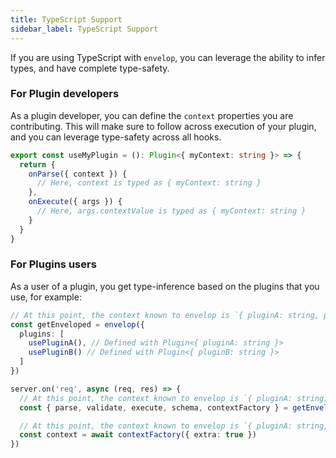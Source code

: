 ```yaml
---
title: TypeScript Support
sidebar_label: TypeScript Support
---
```


If you are using TypeScript with `envelop`, you can leverage the ability to infer types, and have complete type-safety.

### For Plugin developers

As a plugin developer, you can define the `context` properties you are contributing. This will make sure to follow across execution of your plugin, and you can leverage type-safety across all hooks.

```ts
export const useMyPlugin = (): Plugin<{ myContext: string }> => {
  return {
    onParse({ context }) {
      // Here, context is typed as { myContext: string }
    },
    onExecute({ args }) {
      // Here, args.contextValue is typed as { myContext: string }
    }
  }
}
```

### For Plugins users

As a user of a plugin, you get type-inference based on the plugins that you use, for example:

```ts
// At this point, the context known to envelop is `{ pluginA: string, pluginB: string }`
const getEnveloped = envelop({
  plugins: [
    usePluginA(), // Defined with Plugin<{ pluginA: string }>
    usePluginB() // Defined with Plugin<{ pluginB: string }>
  ]
})

server.on('req', async (req, res) => {
  // At this point, the context known to envelop is `{ pluginA: string, pluginB: string, req: Http.IncomingRequest }`
  const { parse, validate, execute, schema, contextFactory } = getEnveloped({ req })

  // At this point, the context known to envelop is `{ pluginA: string, pluginB: string, req: Http.IncomingRequest, extra: boolean }`
  const context = await contextFactory({ extra: true })
})
```
